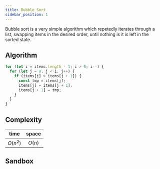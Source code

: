 ```yaml
---
title: Bubble Sort
sidebar_position: 1
---
```



Bubble sort is a very simple algorithm which repetedly iterates through
a list, swapping items in the desired order, until nothing is it is left
in the sorted state.

## Algorithm

```javascript title="bubble-sort.js"
for (let i = items.length - 1; i > 0; i--) {
  for (let j = 0; j < i; j++) {
    if (items[j] > items[j + 1]) {
      const tmp = items[j];
      items[j] = items[j + 1];
      items[j + 1] = tmp;
    }
  }
}
```

## Complexity

| time | space | 
| :-: | :-: |
| $O(n^2)$ | $O(n)$ |

## Sandbox

<BubbleSort/>
